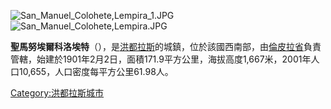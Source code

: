 [[Image:San_Manuel_Colohete,Lempira_1.JPG|right]]
[[Image:San_Manuel_Colohete,Lempira.JPG|thumb]]

{{coord|14|27|N|88|40|W|display=title|region:HN_type:city_source:GNS-enwiki}}

'''聖馬努埃爾科洛埃特'''（{{lang-es|San Manuel Colohete}}），是[[洪都拉斯|洪都拉斯]]的城鎮，位於該國西南部，由[[倫皮拉省|倫皮拉省]]負責管轄，始建於1901年2月2日，面積171.9平方公里，海拔高度1,667米，2001年人口10,655，人口密度每平方公里61.98人。

{{Honduras-geo-stub}}
[[Category:洪都拉斯城市|Category:洪都拉斯城市]]